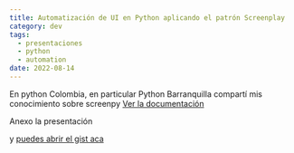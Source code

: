 ```yaml
---
title: Automatización de UI en Python aplicando el patrón Screenplay
category: dev
tags:
  - presentaciones
  - python
  - automation
date: 2022-08-14
---
```


En python Colombia, en particular Python Barranquilla compartí mis conocimiento sobre screenpy
[Ver la documentación](https://screenpy-docs.readthedocs.io/en/latest/index.html)

<ResponsiveIFrame
  width="100%"
  height="600"
  src="https://www.youtube.com/embed/s_h5uAZB8yU"
  frameBorder="0"
  allow="accelerometer; autoplay; encrypted-media; gyroscope; picture-in-picture"
  allowFullScreen
  title="Video de la charla sobre screenpy"
/>

Anexo la presentación

<ResponsiveIFrame
  src="https://onedrive.live.com/embed?resid=38418DB61BB40BD7%216427&authkey=!AO8hWTH-VeHm43o&em=2"
  width="100%"
  height="600"
  frameBorder="0"
  title="Presentación en onedrive de la charla sobre screenpy"
/>

y [puedes abrir el gist aca](https://gist.github.com/Scot3004/56723aa4237961b5a250ffd17c53996f)
